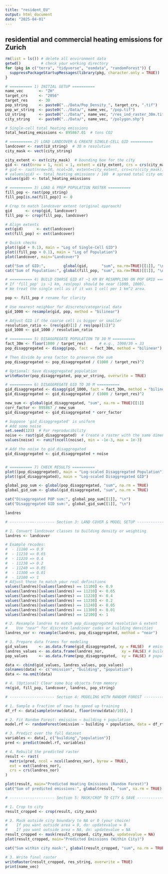 ```yaml
---
title: "resident_EU"
output: html_document
date: "2025-04-01"
---
```


## residential and commercial heating emissions for Zurich

```r
rm(list = ls()) # delete all environment data
getwd()         # check your working directory
for (pkg in c("terra", "tidyverse", "osmdata", "randomForest")) {
  suppressPackageStartupMessages(library(pkg, character.only = TRUE))
}
```

```r

# ========== 1) INITIAL SETUP ==========
name_vec       <- "ZH"
target_crs     <- "2056"
target_res     <- 30
pop_string     <- paste0("../Data/Pop_Density_", target_crs, ".tif")
pop_wr_string  <- paste0("../Data/", name_vec, "/pop.tif")
LU_string      <- paste0("../Data/", name_vec, "/res_ind_raster_30m.tif")
city_string    <- paste0("../Data/", name_vec, "/polygon.shp")

# Single-cell total heating emissions
total_heating_emissions <- 895867.01  # tons CO2

# ========== 2) LOAD LANDCOVER & CREATE SINGLE-CELL GID ==========
landcover <- rast(LU_string)  # 30 m resolution
city_mask <- vect(city_string)

city_extent <- ext(city_mask)  # bounding box for the city
gid <- rast(nrow = 1, ncol = 1, extent = city_extent, crs = crs(city_mask))
# gid <- rast(nrow=10, ncol=10, extent=city_extent, crs=crs(city_mask))
# values(gid) <- total_heating_emissions / 100  # spread total city emissions across 100 coarse cells
values(gid) <- total_heating_emissions

# ========== 3) LOAD & PREP POPULATION RASTER ==========
fill_pop <- rast(pop_string)
fill_pop[is.na(fill_pop)] <- 0

# Crop to match landcover extent (original approach)
gid      <- crop(gid, landcover)
fill_pop <- crop(fill_pop, landcover)

# Align extents
ext(gid)      <- ext(landcover)
ext(fill_pop) <- ext(landcover)

# Quick checks
plot((gid + 0.1), main = "Log of Single-Cell GID")
plot((fill_pop + 0.1), main = "Log of Population")
plot(landcover, main="Landcover")

cat("Sum of GID:",        global(gid,      "sum", na.rm=TRUE)[[1]], "\n")
cat("Sum of Population:", global(fill_pop, "sum", na.rm=TRUE)[[1]], "\n")

# ========== 4) BUILD COARSE GID AT ~1 KM BY RESAMPLING ON POP GRID ==========
# If 'fill_pop' is ~1 km, res(pop) should be near (1000, 1000).
# We treat the single cell as if it was 1 cell per 1 km^2 area.

pop <- fill_pop # rename for clarity

# Use nearest neighbor for discrete/categorical data
gid_1000 <- resample(gid, pop, method = "bilinear")

# Adjust GID if the coarse cell is bigger or smaller
resolution_ratio <- (res(gid)[1] / res(pop)[1])^2
gid_1000 <- gid_1000 / resolution_ratio

# ========== 5) DISAGGREGATE POPULATION TO 30 M ==========
fact_30m <- floor(1000 / target_res)      # e.g., 1000/30 = 33
pop_disaggregated <- disagg(pop, fact = fact_30m, method = "bilinear")

# Then divide by area factor to preserve the sum
pop_disaggregated <- pop_disaggregated / (1000 / target_res)^2

# Optional: Save disaggregated population
writeRaster(pop_disaggregated, pop_wr_string, overwrite = TRUE)

# ========== 6) DISAGGREGATE GID TO 30 M ==========
gid_disaggregated <- disagg(gid_1000, fact = fact_30m, method = "bilinear")
gid_disaggregated <- gid_disaggregated / (1000 / target_res)^2

new_sum <- global(gid_disaggregated, "sum", na.rm = TRUE)[[1]]
corr_factor <- 895867 / new_sum
gid_disaggregated <- gid_disaggregated * corr_factor

# Suppose 'gid_disaggregated' is uniform
# Add some noise
set.seed(123)  # For reproducibility
noise <- rast(gid_disaggregated)  # Create a raster with the same dimensions
values(noise) <- runif(ncell(noise), min = -1e-3, max = 1e-3)

# Add the noise to gid_disaggregated
gid_disaggregated <- gid_disaggregated + noise


# ========== 7) CHECK RESULTS ==========
plot((pop_disaggregated), main = "Log-scaled Disaggregated Population")
plot((gid_disaggregated), main = "Log-scaled Disaggregated GID")

global_pop_sum <- global(pop_disaggregated, "sum", na.rm = TRUE)
global_gid_sum <- global(gid_disaggregated, "sum", na.rm = TRUE)

cat("Disaggregated POP sum:", global_pop_sum[[1]], "\n")
cat("Disaggregated GID sum:", global_gid_sum[[1]], "\n")
```

```r
landres
```
```r
# -------------------- Section 3: LAND COVER & MODEL SETUP --------------------

# 1. Convert landcover classes to building density or weighting
landres <- landcover

# Example recodes: 
#  - 11100 => 0.9
#  - 11210 => 0.65
#  - 11220 => 0.4
#  - 11230 => 0.2
#  - 11240 => 0.05
#  - 11300 => 0.01
#  - 12100 => 1
# Adjust these to match your real definitions
values(landres)[values(landres) == 11100] <- 0.9
values(landres)[values(landres) == 11210] <- 0.65
values(landres)[values(landres) == 11220] <- 0.4
values(landres)[values(landres) == 11230] <- 0.2
values(landres)[values(landres) == 11240] <- 0.05
values(landres)[values(landres) == 11300] <- 0.01
values(landres)[values(landres) == 12100] <- 1

# 2. Resample landres to match pop_disaggregated resolution & extent
#    Use "near" for discrete landcover codes or building densities
landres_nor <- resample(landres, pop_disaggregated, method = "near")

# 3. Prepare data frames for modeling
gid_values     <- as.data.frame(gid_disaggregated, xy = FALSE)  # emission
landres_values <- as.data.frame(landres_nor,        xy = FALSE) # building "density"
pop_values     <- as.data.frame(pop_disaggregated,  xy = FALSE) # population

data <- cbind(gid_values, landres_values, pop_values)
colnames(data) <- c("emission", "building", "population")
data <- na.omit(data)

# 4. (Optional) Clear some big objects from memory
rm(gid, fill_pop, landcover, landres, pop_string)
```

```r
# -------------------- Section 4: MODELING WITH RANDOM FOREST --------------------

# 1. Sample a fraction of rows to speed up training
df_rf <- data[sample(nrow(data), floor(nrow(data)/10)), ]

# 2. Fit Random Forest: emission ~ building + population
model.rf <- randomForest(emission ~ building + population, data = df_rf)

# 3. Predict over the full dataset
variables <- data[, c("building","population")]
pred <- predict(model.rf, variables)

# 4. Rebuild the predicted raster
result <- rast(
  matrix(pred, ncol = ncol(landres_nor), byrow = TRUE),
  ext = ext(landres_nor),
  crs = crs(landres_nor)
)

plot(result, main="Predicted Heating Emissions (Random Forest)")
cat("Sum of predicted emissions:", global(result, "sum", na.rm = TRUE)[[1]], "\n")
```

```r
# -------------------- Section 5: MASK/CROP TO CITY & SAVE --------------------

# 1. Crop to city
result_cropped <- crop(result, city_mask)

# 2. Mask outside city boundary to NA or 0 (your choice)
#    If you want outside area = 0, do: updatevalue = 0
#    If you want outside area = NA, do: updatevalue = NA
result_cropped <- mask(result_cropped, city_mask, updatevalue = NA)
plot(result_cropped, main="Predicted Emissions (Within City)")

cat("Sum within city mask:", global(result_cropped, "sum", na.rm = TRUE), "\n")

# 3. Write final raster
writeRaster(result_cropped, res_string, overwrite = TRUE)
print(name_vec)
```


